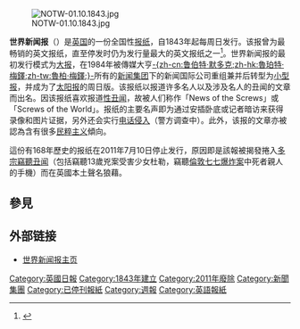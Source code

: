 {{expand English|News of the World|time=2017-3-14}}
{{otheruses|世界新闻报 (中国)|subject=英国的一家全国性报纸|other=由[[中国国际广播电台|中国国际广播电台]]主办的国际新闻报纸}}
{{Infobox Newspaper
| name = 世界新闻报<br />News of the World
| image = [[File:Notw_last2.jpg|220px]]
| caption = ''世界新闻报''最后一期头版
| type = 周报
| format = [[小报|小报]]
| circulation = 2,606,397 (2011年4月)<ref>{{cite news|url=http://www.theguardian.com/media/2011/may/13/sunday-newspapers-april-abcs|title=Sunday Express sales increase by 12.8%|accessdate=2011-07-06|publisher=The Guardian|date=2011-05-13|archive-date=2021-03-08|archive-url=https://web.archive.org/web/20210308192213/https://www.theguardian.com/media/2011/may/13/sunday-newspapers-april-abcs}}</ref>
| foundation = {{Start date|1843|10|01}}
| ceased publication = {{End date|2011|07|10}}
| number of issues = 8,674
| owners = [[新闻集团|新闻集团]]报业<br />（{{tsl|en|News International|新闻国际股份有限公司}}）
| sister newspapers = [[太陽報_(英國)|''太阳报'']],<ref>{{Cite web |url=http://www.bbc.co.uk/news/uk-14041004 |title=BBC News - Newspaper review: Papers focus on NoW hacking claims<!-- Bot generated title --> |access-date=2011-07-12 |archive-date=2021-06-14 |archive-url=https://web.archive.org/web/20210614141500/https://www.bbc.co.uk/news/uk-14041004 }}</ref> ''[[泰晤士报|泰晤士报]]'', ''[[星期日泰晤士报|星期日泰晤士报]]''<ref>{{cite web
|url=http://www.mirror.co.uk/news/uk-news/news-of-the-world-fallout-renault-pull-140466
|title=News of the World fallout: Renault pull deals from all News International titles
|quote=Renault, which spent £343,829 with the Sunday paper last year, says it would not be advertising with sister publications such as The Sun, The Times and The Sunday Times.
|access-date=2013-11-10
|archive-date=2021-03-09
|archive-url=https://web.archive.org/web/20210309000625/https://www.mirror.co.uk/news/uk-news/news-of-the-world-fallout-renault-pull-140466
}}</ref>
| headquarters = [[伦敦|伦敦]][[沃平|沃平]]
| editor = {{tsl|en|Colin Myler|Colin Myler}}
| website = [http://www.newsoftheworld.co.uk/ www.newsoftheworld.co.uk/]
}}
[[File:NOTW-01.10.1843.jpg|thumb]]

'''世界新闻报'''（{{lang-en|'''News of the World'''}}）是[[英国|英国]]的一份全国性[[报纸|报纸]]，自1843年起每周日发行。该报曾为最畅销的英文报纸，直至停发时仍为发行量最大的英文报纸之一<ref name="The Guardian">{{cite news | url = http://www.theguardian.com/media/2011/jul/07/news-of-the-world-rupert-murdoch | title = News of the World to close as Rupert Murdoch acts to limit fallout | work = [[The_Guardian|The Guardian]] | date = 2011-07-10 | publisher = [[Guardian_Media_Group|Guardian Media Group]] | location = London | issn = 0261-3077 | oclc = 60623878 | accessdate = 2011-07-10 | archive-date = 2022-04-23 | archive-url = https://web.archive.org/web/20220423002505/https://www.theguardian.com/media/2011/jul/07/news-of-the-world-rupert-murdoch }}</ref>。世界新闻报的最初发行模式为[[大报|大报]]，在1984年被傳媒大亨[[魯柏·梅鐸|-{zh-cn:鲁伯特·默多克;zh-hk:魯珀特·梅鐸;zh-tw:魯柏·梅鐸;}-]]所有的[[新闻集团|新闻集团]]下的新闻国际公司重组兼并后转型为[[小型报|小型报]]，并成为了[[太陽報_(英國)|太阳报]]的周日版。该报纸以报道许多名人以及涉及名人的丑闻的文章而出名。因该报纸喜欢报道[[性丑闻|性丑闻]]，故被人们称作「News of the Screws」或「Screws of the World」。报纸的主要名声即为通过安插卧底或记者暗访来获得录像和图片证据，另外还会实行[[世界新闻报电话窃听丑闻|电话侵入]]（警方调查中）。此外，该报的文章亦被認為含有很多[[民粹主义|民粹主义]]傾向。

這份有168年歷史的报纸在2011年7月10日停止发行，原因即是該報被揭發捲入[[世界新闻报电话窃听丑闻|多宗竊聽丑闻]]（包括竊聽13歲兇案受害少女杜勒，竊聽[[倫敦七七爆炸案|倫敦七七爆炸案]]中死者親人的手機）而在英國本土聲名狼藉。

== 參見 ==
<references/>

== 外部链接 ==
* [http://www.newsoftheworld.co.uk/ 世界新闻报主页]{{Wayback|url=http://www.newsoftheworld.co.uk/ |date=20080130135059 }}

[[Category:英國日報|Category:英國日報]]
[[Category:1843年建立|Category:1843年建立]]
[[Category:2011年廢除|Category:2011年廢除]]
[[Category:新聞集團|Category:新聞集團]]
[[Category:已停刊報紙|Category:已停刊報紙]]
[[Category:週報|Category:週報]]
[[Category:英語報紙|Category:英語報紙]]